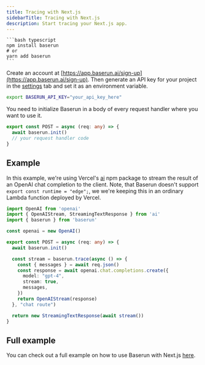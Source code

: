 ```yaml
---
title: Tracing with Next.js
sidebarTitle: Tracing with Next.js
description: Start tracing your Next.js app.
---
```


<Steps>
<Step title="Install Baserun SDK">

<CodeGroup>

    ```bash typescript
    npm install baserun
    # or
    yarn add baserun
    ```

</CodeGroup>
</Step>
<Step title="Generate an API key">

Create an account at [https://app.baserun.ai/sign-up](https://app.baserun.ai/sign-up). Then generate an API key for your project in the [settings](https://abaserun.ai/settings) tab and set it as an environment variable.

```bash
export BASERUN_API_KEY="your_api_key_here"
```

</Step>
<Step title="Initialize baserun">

You need to initialize Baserun in a body of every request handler where you want to use it.

```typescript your-project/instrumentation.ts
export const POST = async (req: any) => {
  await baserun.init()
  // your request handler code
}
```
</Step>
</Steps>

## Example

In this example, we're using Vercel's [ai](https://www.npmjs.com/package/ai) npm package to stream the result of an OpenAI chat completion to the client.
Note, that Baserun doesn't support `export const runtime = "edge";`, we we're keeping this in an ordinary Lambda function deployed by Vercel.

```typescript ./app/api/chat/route.ts
import OpenAI from 'openai'
import { OpenAIStream, StreamingTextResponse } from 'ai'
import { baserun } from 'baserun'

const openai = new OpenAI()

export const POST = async (req: any) => {
  await baserun.init()

  const stream = baserun.trace(async () => {
    const { messages } = await req.json()
    const response = await openai.chat.completions.create({
      model: "gpt-4",
      stream: true,
      messages,
    })
    return OpenAIStream(response)
  }, "chat route")

  return new StreamingTextResponse(await stream())
}

```

## Full example

You can check out a full example on how to use Baserun with Next.js [here](https://github.com/baserun-ai/baserun-next).
